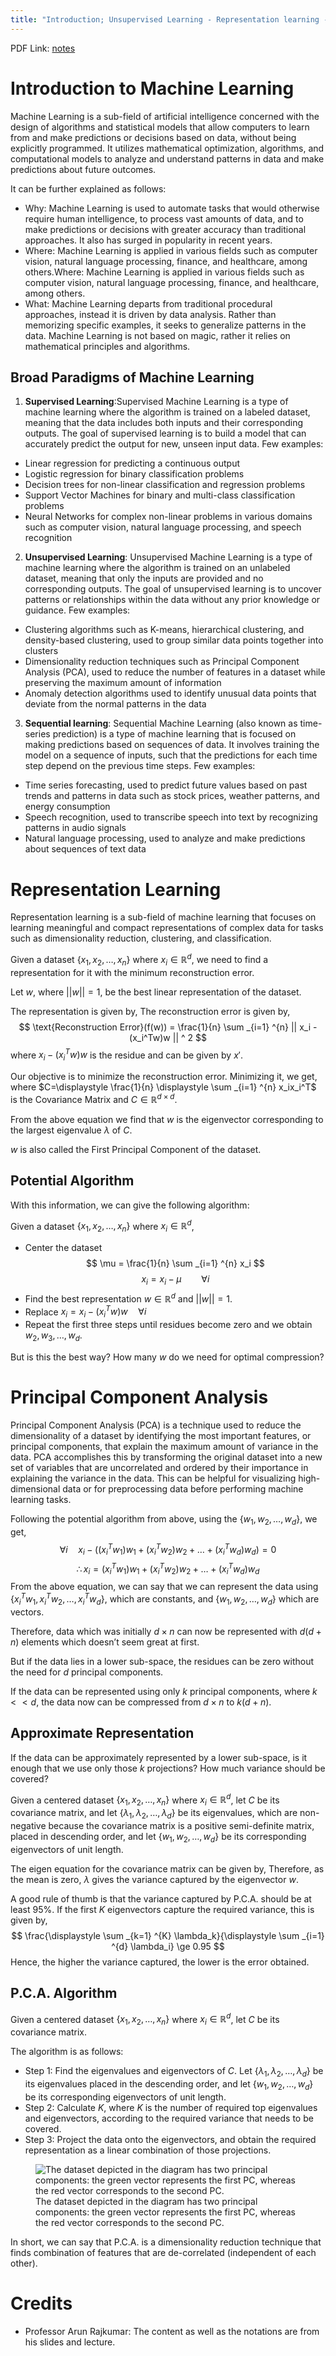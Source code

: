 ```yaml
---
title: "Introduction; Unsupervised Learning - Representation learning - PCA"
---
```


PDF Link: [notes](../notes/Wk01.pdf)

# Introduction to Machine Learning
Machine Learning is a sub-field of artificial intelligence concerned with the design of algorithms and statistical models that allow computers to learn from and make predictions or decisions based on data, without being explicitly programmed. It utilizes mathematical optimization, algorithms, and computational models to analyze and understand patterns in data and make predictions about future outcomes.

It can be further explained as follows:

* Why: Machine Learning is used to automate tasks that would otherwise require human intelligence, to process vast amounts of data, and to make predictions or decisions with greater accuracy than traditional approaches. It also has surged in popularity in recent years.
* Where: Machine Learning is applied in various fields such as computer vision, natural language processing, finance, and healthcare, among others.Where: Machine Learning is applied in various fields such as computer vision, natural language processing, finance, and healthcare, among others.
* What: Machine Learning departs from traditional procedural approaches, instead it is driven by data analysis. Rather than memorizing specific examples, it seeks to generalize patterns in the data. Machine Learning is not based on magic, rather it relies on mathematical principles and algorithms.

## Broad Paradigms of Machine Learning

1. **Supervised Learning**:Supervised Machine Learning is a type of machine learning where the algorithm is trained on a labeled dataset, meaning that the data includes both inputs and their corresponding outputs. The goal of supervised learning is to build a model that can accurately predict the output for new, unseen input data. Few examples:
+ Linear regression for predicting a continuous output
+ Logistic regression for binary classification problems
+ Decision trees for non-linear classification and regression problems
+ Support Vector Machines for binary and multi-class classification problems
+ Neural Networks for complex non-linear problems in various domains such as computer vision, natural language processing, and speech recognition
2. **Unsupervised Learning**: Unsupervised Machine Learning is a type of machine learning where the algorithm is trained on an unlabeled dataset, meaning that only the inputs are provided and no corresponding outputs. The goal of unsupervised learning is to uncover patterns or relationships within the data without any prior knowledge or guidance. Few examples:
* Clustering algorithms such as K-means, hierarchical clustering, and density-based clustering, used to group similar data points together into clusters
* Dimensionality reduction techniques such as Principal Component Analysis (PCA), used to reduce the number of features in a dataset while preserving the maximum amount of information
* Anomaly detection algorithms used to identify unusual data points that deviate from the normal patterns in the data
3. **Sequential learning**: Sequential Machine Learning (also known as time-series prediction) is a type of machine learning that is focused on making predictions based on sequences of data. It involves training the model on a sequence of inputs, such that the predictions for each time step depend on the previous time steps. Few examples:
* Time series forecasting, used to predict future values based on past trends and patterns in data such as stock prices, weather patterns, and energy consumption
* Speech recognition, used to transcribe speech into text by recognizing patterns in audio signals
* Natural language processing, used to analyze and make predictions about sequences of text data

# Representation Learning
Representation learning is a sub-field of machine learning that focuses on learning meaningful and compact representations of complex data for tasks such as dimensionality reduction, clustering, and classification.

Given a dataset $\{x_1, x_2, \ldots, x_n\}$ where $x_i \in \mathbb{R}^{d}$, we need to find a representation for it with the minimum reconstruction error.

Let $w$, where $||w||=1$, be the best linear representation of the dataset.

The representation is given by,
\begin{align*}
    \frac{(x_i^Tw)}{w^Tw}&w \\
    \text{But }||w||&=1\\
    \therefore \text{ Projection } &= (x_i^Tw)w
\end{align*}
The reconstruction error is given by,
$$
\text{Reconstruction Error}(f(w)) = \frac{1}{n} \sum _{i=1} ^{n} || x_i - (x_i^Tw)w || ^ 2
$$
where $x_i - (x_i^Tw)w$ is the residue and can be given by $x'$.

Our objective is to minimize the reconstruction error. Minimizing it, we get,
\begin{align*}
    \min _{w \in ||w|| = 1} f(w) &= \frac{1}{n} \sum _{i=1} ^{n} -(x_i^Tw)^2 \\
    \therefore \max _{w \in ||w|| = 1} f(w) &= \frac{1}{n} \sum _{i=1} ^{n} (x_i^Tw)^2 \\
    &= w^T(\frac{1}{n} \sum _{i=1} ^{n} x_ix_i^T)w \\
    \max _{w \in ||w|| = 1} f(w) &= w^TCw
\end{align*}
where $C=\displaystyle \frac{1}{n} \displaystyle \sum _{i=1} ^{n} x_ix_i^T$ is the Covariance Matrix and $C \in \mathbb{R}^{d \times d}$.

From the above equation we find that $w$ is the eigenvector corresponding to the largest eigenvalue $\lambda$ of $C$.

$w$ is also called the First Principal Component of the dataset.

## Potential Algorithm
With this information, we can give the following algorithm:

Given a dataset $\{x_1, x_2, \ldots, x_n\}$ where $x_i \in \mathbb{R}^{d}$,

* Center the dataset
$$
\mu = \frac{1}{n} \sum _{i=1} ^{n} x_i
$$
$$
x_i = x_i - \mu  \hspace{2em} \forall i
$$
* Find the best representation $w \in \mathbb{R}^d$ and $||w|| = 1$.
* Replace $x_i = x_i - (x_i^Tw)w  \hspace{1em} \forall i$
* Repeat the first three steps until residues become zero and we obtain $w_2, w_3, \ldots, w_d$.

But is this the best way? How many $w$ do we need for optimal compression?

# Principal Component Analysis
Principal Component Analysis (PCA) is a technique used to reduce the dimensionality of a dataset by identifying the most important features, or principal components, that explain the maximum amount of variance in the data. PCA accomplishes this by transforming the original dataset into a new set of variables that are uncorrelated and ordered by their importance in explaining the variance in the data. This can be helpful for visualizing high-dimensional data or for preprocessing data before performing machine learning tasks. 

Following the potential algorithm from above, using the $\{w_1, w_2, \ldots, w_d\}$, we get,
$$
\forall i \hspace{1em} x_i - ((x_i^Tw_1)w_1 + (x_i^Tw_2)w_2 + \ldots +(x_i^Tw_d)w_d) = 0
$$
$$
\therefore x_i = (x_i^Tw_1)w_1 + (x_i^Tw_2)w_2 + \ldots +(x_i^Tw_d)w_d
$$
From the above equation, we can say that we can represent the data using $\{x_i^Tw_1, x_i^Tw_2, \ldots, x_i^Tw_d\}$, which are constants, and $\{w_1, w_2, \ldots, w_d\}$ which are vectors.

Therefore, data which was initially $d \times n$ can now be represented with $d (d + n)$ elements which doesn't seem great at first.

But if the data lies in a lower sub-space, the residues can be zero without the need for $d$ principal components.

If the data can be represented using only $k$ principal components, where $k << d$, the data now can be compressed from $d \times n$ to $k(d + n)$.

## Approximate Representation
If the data can be approximately represented by a lower sub-space, is it enough that we use only those $k$ projections? How much variance should be covered?

Given a centered dataset $\{x_1, x_2, \ldots, x_n\}$ where $x_i \in \mathbb{R}^{d}$, let $C$ be its covariance matrix, and let $\{\lambda_1, \lambda_2, \ldots, \lambda_d \}$ be its eigenvalues, which are non-negative because the covariance matrix is a positive semi-definite matrix, placed in descending order, and let $\{w_1, w_2, \ldots, w_d \}$ be its corresponding eigenvectors of unit length.

The eigen equation for the covariance matrix can be given by,
\begin{align*}
    Cw &= \lambda w \\
    w^TCw &= w^T\lambda w\\
    \therefore \lambda &= w^TCw \hspace{2em} \{w^Tw = 1\} \\
    \lambda &= \frac{1}{n} \sum _{i=1} ^{n} (x_i^Tw)^2 \\
\end{align*}
Therefore, as the mean is zero, $\lambda$ gives the variance captured by the eigenvector $w$.

A good rule of thumb is that the variance captured by P.C.A. should be at least 95\%. 
If the first $K$ eigenvectors capture the required variance, this is given by,
$$
\frac{\displaystyle \sum _{k=1} ^{K} \lambda_k}{\displaystyle \sum _{i=1} ^{d} \lambda_i} \ge 0.95
$$ 
Hence, the higher the variance captured, the lower is the error obtained.

## P.C.A. Algorithm
Given a centered dataset $\{x_1, x_2, \ldots, x_n\}$ where $x_i \in \mathbb{R}^{d}$, let $C$ be its covariance matrix.

The algorithm is as follows:

* Step 1: Find the eigenvalues and eigenvectors of $C$. Let $\{\lambda_1, \lambda_2, \ldots, \lambda_d \}$ be its eigenvalues placed in the descending order, and let $\{w_1, w_2, \ldots, w_d \}$ be its corresponding eigenvectors of unit length.
* Step 2: Calculate $K$, where $K$ is the number of required top eigenvalues and eigenvectors, according to the required variance that needs to be covered.
* Step 3: Project the data onto the eigenvectors, and obtain the required representation as a linear combination of those projections. 

![The dataset depicted in the diagram has two principal components: the green vector represents the first PC, whereas the red vector corresponds to the second PC.](../images/pca.png)

In short, we can say that P.C.A. is a dimensionality reduction technique that finds combination of features that are de-correlated (independent of each other).

# Credits
* Professor Arun Rajkumar: The content as well as the notations are from his slides and lecture.
